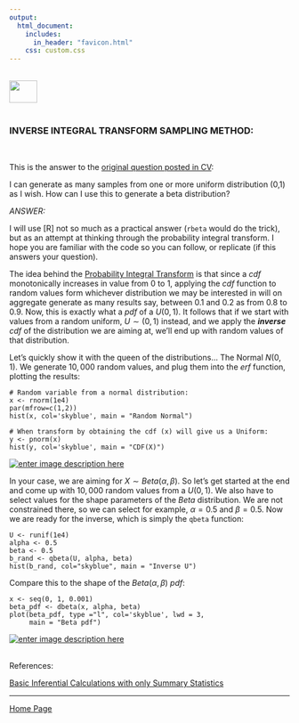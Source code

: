 ```yaml
---
output: 
  html_document:
    includes:
      in_header: "favicon.html" 
    css: custom.css
---
```


<br>
<a href="http://rinterested.github.io/statistics/index.html">
<img HEIGHT="40" WIDTH="50" src="https://cloud.githubusercontent.com/assets/9312897/10556783/a27a26fa-745c-11e5-9b1a-2d5bd737387a.PNG"></a>
<br><br>


### INVERSE INTEGRAL TRANSFORM SAMPLING METHOD:
<br>

This is the answer to the [original question posted in CV](http://stats.stackexchange.com/q/169293/67822):

I can generate as many samples from one or more uniform distribution (0,1) as I wish. How can I use this to generate a beta distribution?

*ANSWER:*

I will use [R] not so much as a practical answer (`rbeta` would do the trick), but as an attempt at thinking through the probability integral transform. I hope you are familiar with the code so you can follow, or replicate (if this answers your question).

The idea behind the [Probability Integral Transform][1] is that since a $cdf$ monotonically increases in value from $0$ to $1$, applying the $cdf$ function to random values form whichever distribution we may be interested in will on aggregate generate as many results say, between $0.1$ and $0.2$ as from $0.8$ to $0.9$. Now, this is exactly what a $pdf$ of a $U(0,1)$. It follows that if we start with values from a random uniform, $U \sim (0,1)$ instead, and we apply the ***inverse*** $cdf$ of the distribution we are aiming at, we'll end up with random values of that distribution.

Let's quickly show it with the queen of the distributions... The Normal $N(0,1)$. We generate $10,000$ random values, and plug them into the $erf$ function, plotting the results:

    # Random variable from a normal distribution:
    x <- rnorm(1e4)
    par(mfrow=c(1,2))
    hist(x, col='skyblue', main = "Random Normal")
    
    # When transform by obtaining the cdf (x) will give us a Uniform:
    y <- pnorm(x)
    hist(y, col='skyblue', main = "CDF(X)")


[![enter image description here][2]][2]

In your case, we are aiming for $X \sim Beta(\alpha, \beta)$. So let's get started at the end and come up with $10,000$ random values from a $U(0,1)$. We also have to select values for the shape parameters of the $Beta$ distribution. We are not constrained there, so we can select for example, $\alpha=0.5$ and $\beta=0.5$. Now we are ready for the inverse, which is simply the `qbeta` function:

    U <- runif(1e4)
    alpha <- 0.5
    beta <- 0.5
    b_rand <- qbeta(U, alpha, beta)
    hist(b_rand, col="skyblue", main = "Inverse U")

Compare this to the shape of the $Beta(\alpha,\beta)$ $pdf$:

    x <- seq(0, 1, 0.001)
    beta_pdf <- dbeta(x, alpha, beta)
    plot(beta_pdf, type ="l", col='skyblue', lwd = 3,
         main = "Beta pdf")


[![enter image description here][3]][3]


  [1]: https://en.wikipedia.org/wiki/Probability_integral_transform
  [2]: http://i.stack.imgur.com/7lLQL.png
  [3]: http://i.stack.imgur.com/YgOA5.png

<br>
References:

<a href="https://stats.stackexchange.com/questions/175141/basic-inferential-calculations-with-only-summary-statistics-available/175142#175142">Basic Inferential Calculations with only Summary Statistics</a>


---

<a href="http://rinterested.github.io/statistics/index.html">Home Page</a>
